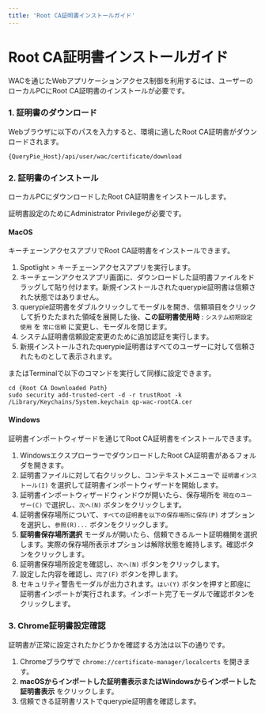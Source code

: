 ```yaml
---
title: 'Root CA証明書インストールガイド'
---
```



# Root CA証明書インストールガイド

WACを通じたWebアプリケーションアクセス制御を利用するには、ユーザーのローカルPCにRoot CA証明書のインストールが必要です。

### 1. 証明書のダウンロード

Webブラウザに以下のパスを入力すると、環境に適したRoot CA証明書がダウンロードされます。
```
{QueryPie_Host}/api/user/wac/certificate/download
```

### 2. 証明書のインストール

ローカルPCにダウンロードしたRoot CA証明書をインストールします。

<Callout type="info">
証明書設定のためにAdministrator Privilegeが必要です。
</Callout>

#### MacOS

キーチェーンアクセスアプリでRoot CA証明書をインストールできます。

1. Spotlight > キーチェーンアクセスアプリを実行します。
2. キーチェーンアクセスアプリ画面に、ダウンロードした証明書ファイルをドラッグして貼り付けます。新規インストールされたquerypie証明書は信頼された状態ではありません。
3. querypie証明書をダブルクリックしてモーダルを開き、信頼項目をクリックして折りたたまれた領域を展開した後、**この証明書使用時** : `システム初期設定使用` を `常に信頼` に変更し、モーダルを閉じます。
4. システム証明書信頼設定変更のために追加認証を実行します。
5. 新規インストールされたquerypie証明書はすべてのユーザーに対して信頼されたものとして表示されます。

またはTerminalで以下のコマンドを実行して同様に設定できます。
```
cd {Root CA Downloaded Path}
sudo security add-trusted-cert -d -r trustRoot -k /Library/Keychains/System.keychain qp-wac-rootCA.cer
```

#### Windows

証明書インポートウィザードを通じてRoot CA証明書をインストールできます。

1. WindowsエクスプローラーでダウンロードしたRoot CA証明書があるフォルダを開きます。
2. 証明書ファイルに対して右クリックし、コンテキストメニューで `証明書インストール(I)` を選択して証明書インポートウィザードを開始します。
3. 証明書インポートウィザードウィンドウが開いたら、保存場所を `現在のユーザー(C)` で選択し、`次へ(N)` ボタンをクリックします。
4. 証明書保存場所について、`すべての証明書を以下の保存場所に保存(P)` オプションを選択し、`参照(R)...` ボタンをクリックします。 
5. **証明書保存場所選択** モーダルが開いたら、信頼できるルート証明機関を選択します。実際の保存場所表示オプションは解除状態を維持します。確認ボタンをクリックします。
6. 証明書保存場所設定を確認し、`次へ(N)` ボタンをクリックします。
7. 設定した内容を確認し、`完了(F)` ボタンを押します。
8. セキュリティ警告モーダルが出力されます。`はい(Y)` ボタンを押すと即座に証明書インポートが実行されます。インポート完了モーダルで確認ボタンをクリックします。

### 3. Chrome証明書設定確認

証明書が正常に設定されたかどうかを確認する方法は以下の通りです。

1. Chromeブラウザで `chrome://certificate-manager/localcerts` を開きます。
2. **macOSからインポートした証明書表示またはWindowsからインポートした証明書表示** をクリックします。
3. 信頼できる証明書リストでquerypie証明書を確認します。


